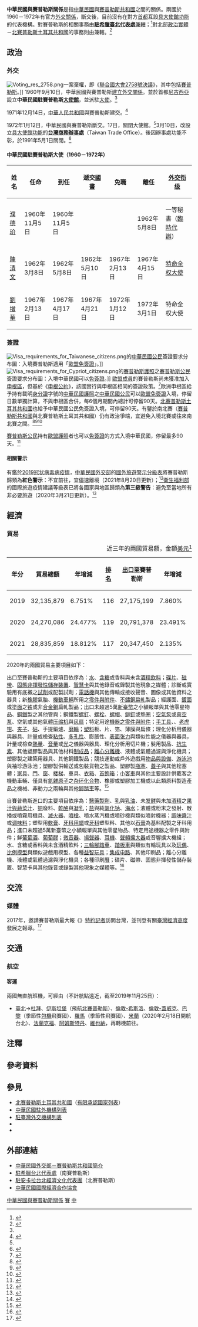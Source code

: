 {{noteTA
|G1=Medicine
|1=zh-hans:台; zh-hant:臺;
|2=zh-hans:尼科西亚; zh-hant:尼科西亞; zh-tw:尼古西亞;
|3=zh-hans:申根协议; zh-hant:神根公約; zh-tw:申根公約;
|4=zh-hant:杜拜; zh-cn:迪拜; zh-sg:杜拜;
|5=zh-hant:伊斯坦堡; zh-cn:伊斯坦布尔; zh-sg:伊斯坦堡;
|6=zh-hans:希思罗; zh-hant:希斯路; zh-tw:希斯洛;
|7=zh-hans:盖特威克; zh-hant:格域; zh-tw:蓋威克;
|8=zh-hans:塞国; zh-hant:塞國; zh-tw:賽國;
|9=zh-hans:非易失性存储器; zh-hant:非揮發性儲存裝置;
|10=zh-hans:智能卡; zh-hant:智能卡; zh-tw:智慧卡;
|11=zh-hans:塑料; zh-hant:塑料; zh-tw:塑膠;
|12=zh-hans:集成电路; zh-hant:集成電路; zh-tw:積體電路;
}}

{{not|中國－塞浦路斯關係}}
{{Dablink|關於中華民國與「塞」字國家（陸港澳星馬譯名）的外交關係，詳見'''[[中塞關係|中塞關係 (消歧義)]]'''。}}

{{Infobox Bilateral relations|中華民國與賽普勒斯|ROC|CYP|filetype=png}}
{{Infobox Bilateral relations|中華民國與北賽普勒斯|ROC|TRNC|filetype=png}}

'''中華民國與賽普勒斯關係'''是指[[中華民國|中華民國]]與[[賽普勒斯共和國|賽普勒斯共和國]]之間的關係。兩國於1960－1972年有官方[[外交#外交上的承認|外交關係]]，斷交後，目前沒有在對方[[首都|首都]]互設[[實質大使館|具大使館功能]]的代表機構。對賽普勒斯的相關事務由'''[[駐希臘臺北代表處|駐希臘臺北代表處]]'''[[兼轄|兼轄]]；<ref>{{Cite web |url = https://www.boca.gov.tw/sp-foof-countrycp-03-252-ea841-03-1.html |title = 駐館位置及聯絡方式 |publisher = [[中華民國外交部|中華民國外交部]] [[外交部領事事務局|領事事務局]] |access-date = 2017-12-16 |archive-date = 2020-11-05 |archive-url = https://web.archive.org/web/20201105181210/https://www.boca.gov.tw/sp-foof-countrycp-03-252-ea841-03-1.html }}</ref>對北部[[政權|政治實體]]－[[北賽普勒斯土耳其共和國|北賽普勒斯土耳其共和國]]的事務則由'''{{link-en|駐安卡拉台北經濟文化代表團|Taipei Economic and Cultural Mission in Ankara}}'''兼轄。<ref>{{Cite web |url = https://www.boca.gov.tw/sp-foof-countrycp-03-49-60be6-03-1.html |title = 駐館位置及聯絡方式 |publisher = 外交部領事事務局 |access-date = 2021-01-16 |archive-date = 2021-01-24 |archive-url = https://web.archive.org/web/20210124111054/https://www.boca.gov.tw/sp-foof-countrycp-03-49-60be6-03-1.html }}</ref>

==政治==
===外交===
[[File:Voting_res_2758.png|thumb]]一案棄權，即《[[聯合國大會2758號決議|聯合國大會2758號決議]]》，其中包括[[賽普勒斯|賽普勒斯]]。]]
{{see also|中華民國外交|{{link-en|賽普勒斯外交|Foreign relations of Cyprus}}}}
1960年9月10日，中華民國與賽普勒斯[[外交#外交上的承認|建立外交關係]]。並於首都[[尼古西亞|尼古西亞]]設立'''中華民國駐賽普勒斯[[外交代表機構#大使馆|大使館]]'''，並派駐[[特命全權大使|大使]]。<ref name="外交年鑑"/>

1971年12月14日，[[中華人民共和國|中華人民共和國]]與賽普勒斯建交。<ref name="88年外交年鑑">{{Cite web |url = http://multilingual.mofa.gov.tw/web/web_UTF-8/almanac/almanac1999/attach/chapter52.htm |title = 《中華民國88年外交年鑑》〈附錄五、我國與世界各國關係一覽表〉 |publisher = 中華民國外交部 |accessdate = 2018-05-08 |archive-date = 2018-05-21 |archive-url = https://web.archive.org/web/20180521040710/http://multilingual.mofa.gov.tw/web/web_UTF-8/almanac/almanac1999/attach/chapter52.htm |dead-url = no }}</ref>

1972年1月12日，中華民國與賽普勒斯斷交。17日，關閉大使館。<ref name="88年外交年鑑"/>3月10日，改設立[[實質大使館|具大使館功能]]的'''[[臺北經濟文化代表處|台灣商務辦事處]]'''（Taiwan Trade Office）。後因辦事處功能不彰，於1991年5月1日關閉。<ref name="外交年鑑">{{Cite web |url = http://multilingual.mofa.gov.tw/web/web_UTF-8/almanac/almanac2000/mofa_8.htm |title = 《中華民國89年外交年鑑》〈第三章 中外關係〉 |publisher = 中華民國外交部 |accessdate = 2017-02-12 |archive-date = 2019-06-30 |archive-url = https://web.archive.org/web/20190630013725/http://multilingual.mofa.gov.tw/web/web_UTF-8/almanac/almanac2000/mofa_8.htm |dead-url = no }}</ref>

====中華民國駐賽普勒斯大使（1960－1972年）====
<!-- 參考自中國駐賽普勒斯大使列表條目 -->
{|class=wikitable
!姓名!!任命!!到任!!遞交[[國書|國書]]!!免職!!離任!![[外交官|外交衔级]]
|- 
| [[濮德玠|濮德玠]] || 1960年11月5日 || 1960年11月5日 || || || 1962年5月8日 || 一等秘書（[[臨時代辦|臨時代辦]]）
|- 
| [[陳清文_(外交官)|陳清文]] || 1962年3月8日 || 1962年5月8日 || 1962年5月10日 || 1967年2月13日 || 1967年4月15日 || [[特命全权大使|特命全权大使]]
|- 
| [[劉增華|劉增華]] || 1967年2月13日 || 1967年4月17日 || 1967年4月21日 || 1972年1月12日 || 1972年3月1日 || 特命全权大使
|}

===簽證===
[[File:Visa_requirements_for_Taiwanese_citizens.png|thumb]]的[[中華民國國民|中華民國公民]]簽證要求分布圖：入境賽普勒斯適用「[[歐洲聯盟簽證政策|歐盟免簽證]]」。]]
[[File:Visa_requirements_for_Cypriot_citizens.png|thumb]]的[[賽普勒斯護照|賽普勒斯護照]]之[[塞浦路斯人口|賽普勒斯公民]]簽證要求分布圖：入境中華民國可以[[簽證#签证优惠待遇|免簽證]]。]]
{{see also|中華民國簽證政策|中華民國公民簽證要求}}
{{see also|歐洲聯盟簽證政策|{{link-en|賽普勒斯公民簽證要求|Visa requirements for Cypriot citizens}}}}
[[欧洲联盟成员国|歐盟成員]]的賽普勒斯尚未獲准加入[[申根區|申根區]]，但基於《[[申根公約|申根公約]]》，該國實行與申根區相同的簽證政策。<ref>{{Cite web |url = http://www.mfa.gov.cy/mfa/mfa2006.nsf/consular02_en/consular02_en?OpenDocument |title = 國外訪客旅遊資訊 |publisher = {{link-en|賽普勒斯外交部|List of Ministers of Foreign Affairs of Cyprus}} |deadurl = yes |archiveurl = https://web.archive.org/web/20140323194207/http://www.mfa.gov.cy/mfa/mfa2006.nsf/consular02_en/consular02_en?OpenDocument |archivedate = 2014-03-23 |accessdate = 2015-10-14 }}</ref>歐洲申根區給予持有載明[[中華民國國民身分證|身分證]]字號的[[中華民國護照|中華民國護照]]之[[中華民國國民|中華民國公民]]可以[[歐洲聯盟簽證政策|歐盟免簽證]]入境，停留日數單獨計算，不與申根區合併，每6個月期間內總計可停留90天。[[北賽普勒斯土耳其共和國|北賽普勒斯土耳其共和國]]也給予中華民國公民免簽證入境，可停留90天。有鑒於南北賽（[[賽普勒斯共和國|賽普勒斯共和國]]與北賽普勒斯土耳其共和國）仍有政治爭端，宜避免入境北賽或往來南北賽之間。<ref>{{Cite web |url = https://www.boca.gov.tw/sp-foof-countrycp-03-252-ea841-02-1.html |title = 簽證及入境須知 |publisher = 外交部領事事務局 |access-date = 2017-12-16 |archive-date = 2020-11-06 |archive-url = https://web.archive.org/web/20201106031242/https://www.boca.gov.tw/sp-foof-countrycp-03-252-ea841-02-1.html }}</ref><ref>{{Cite web |url = https://www.mofa.gov.tw/FreeVisa.aspx?n=545&AreaSN=1 |title = 免簽證資訊 |publisher = 中華民國外交部 |access-date = 2021-03-16 |archive-date = 2021-05-23 |archive-url = https://web.archive.org/web/20210523194417/https://www.mofa.gov.tw/FreeVisa.aspx?n=545&AreaSN=1 }}</ref><ref>{{Cite web |url = https://www.mofa.gov.tw/News_toggle.aspx?n=87&sms=72&_CSN=71 |title = 歐盟免申根簽證常見問答集 |publisher = 中華民國外交部 |access-date = 2021-03-16 |archive-date = 2021-11-21 |archive-url = https://web.archive.org/web/20211121064133/https://www.mofa.gov.tw/News_toggle.aspx?n=87&sms=72&_CSN=71 }}</ref>

[[塞浦路斯人口|賽普勒斯公民]]持有[[歐盟護照|歐盟護照]]者也可以[[簽證#签证优惠待遇|免簽證]]的方式入境中華民國，停留最多90天。<ref>{{Cite web|url =https://www.boca.gov.tw/cp-10-4485-149c7-1.html|title =外籍人士來臺免簽證適用國家名單|publisher =外交部領事事務局|access-date =2018-12-15|archive-date =2018-12-16|archive-url =https://web.archive.org/web/20181216031855/https://www.boca.gov.tw/cp-10-4485-149c7-1.html}}</ref>

====相關警示====
有鑑於[[2019冠状病毒病疫情|2019冠状病毒病疫情]]，[[中華民國外交部|中華民國外交部]]的[[國外旅遊警示分級表|國外旅遊警示分級表]]將賽普勒斯歸類為'''紅色警示'''：不宜前往，宜儘速離境（2021年8月20日更新）；<ref>{{Cite web |url = https://www.boca.gov.tw/sp-trwa-list-1.html |title = 國外旅遊警示分級表 |publisher = 外交部領事事務局 |access-date = 2022-01-31 |archive-date = 2020-02-08 |archive-url = https://web.archive.org/web/20200208022958/https://www.boca.gov.tw/sp-trwa-list-1.html }}</ref>[[中華民國衛生福利部|衛生福利部]]的國際旅遊疫情建議等級表已將各國家與地區歸類為'''第三級警告'''：避免至當地所有非必要旅遊（2020年3月21日更新）。<ref>{{Cite web |url = https://www.cdc.gov.tw/CountryEpidLevel/GetPrescription/559?uacid=429 |title = 國際旅遊疫情建議等級 |publisher = [[中華民國衛生福利部|中華民國衛生福利部]] |access-date = 2020-11-09 |archive-date = 2020-11-09 |archive-url = https://web.archive.org/web/20201109215141/https://www.cdc.gov.tw/CountryEpidLevel/GetPrescription/559?uacid=429 }}</ref>

==經濟==
{{see also|臺灣經濟|賽普勒斯經濟}}
===貿易===
{|class=wikitable
|+近三年的兩國貿易額，金額[[美元|美元]]<ref>{{Cite web |url = https://cuswebo.trade.gov.tw/ |title = 中華民國進出口貿易統計 |publisher = [[中華民國經濟部|中華民國經濟部]] [[經濟部國際貿易局|國際貿易局]] |access-date = 2021-05-17 |archive-date = 2016-03-09 |archive-url = https://web.archive.org/web/20160309193715/http://cus93.trade.gov.tw/FSCI/ }}</ref>
!年分!!貿易總額!!年增減!![[世界政區索引|排名]]!![[出口贸易|出口]]至賽普勒斯!!年增減!!排名!!自賽普勒斯[[进口贸易|進口]]!!年增減!!排名
|-
| 2019 || 32,135,879 || {{increase}}6.751% || 116 || 27,175,199 || {{increase}}7.860% || 100 || 4,960,680 || {{increase}}1.061% || 124
|-
| 2020 || 24,270,086 || {{decrease}}24.477% || 119 || 20,791,378 || {{decrease}}23.491% || 106 || 3,478,708 || {{decrease}}29.874% || 129
|-
| 2021 || 28,835,859 || {{increase}}18.812% || 117 || 20,347,450 || {{decrease}}2.135% || 105 || 8,488,409 || {{increase}}144.010% || 114
|}

2020年的兩國貿易主要項目如下：

出口至賽普勒斯的主要項目依序為：[[饮用水|水]]、[[含糖飲料|含糖]]或香料與未含[[酒|酒精飲料]]；[[光碟|碟片]]、[[磁带|磁带]]、[[固态存储|固態]][[非揮發性記憶體|非揮發性儲存裝置]]、[[智慧卡|智慧卡]]與其他錄音或錄製其他現象之媒體；診斷或實驗用有底襯之[[化学试剂|試劑]]或配製試劑；[[电话|電話機]]與其他傳輸或接收聲音、圖像或其他資料之器具；新[[橡膠|橡膠]]氣胎、[[機動車輛|機動車輛]]所用之[[汽車零組件列表|零件與附件]]、[[不鏽鋼|不鏽鋼]][[轧制|扁軋]]製品；經護面、[[镀层|鍍面]]或[[鍍膜|塗面]]之[[铁|铁]]或非[[合金鋼|合金鋼]]扁軋製品；出口未超過5萬[[新臺幣|新臺幣]]之小額報單與其他零星物品、[[钢|鋼鐵]]製之其他管與{{link-en|中空結構型材|Hollow structural section|空心型}}；鋼鐵製[[螺絲|螺釘]]、[[螺栓|螺栓]]、[[螺母|螺帽]]、[[鉚釘|鉚釘]]或[[墊圈|墊圈]]；[[氣泵|空氣泵]]或[[真空泵|真空泵]]、空氣或其他氣體[[压缩机|压缩机]]與[[风扇|风扇]]；特定用途[[机械零件|機器之零件與附件]]；[[手工具|手工具]]、{{link-en|噴燈|Blowtorch}}、[[老虎钳|老虎钳]]、[[夾|夹子]]、[[砧板|砧]]、手提鍛爐、[[砂輪|磨輪]]；[[塑料|塑料]]板、片、箔、薄膜與扁條；理化分析用儀器與器具、計量或檢查[[黏度|粘性]]、[[孔隙率|多孔性]]、膨脹性、[[表面张力|表面张力]]與類似性能之儀器與器具，計量或檢查[[熱量|熱量]]、[[響度|音量]]或[[亮度|光]]之儀器與器具、理化分析用切片機；髮用製品、[[抗细菌药|抗生素]]、其他塑膠製品與其他材料[[制成品|制成品]]；[[離心機|離心分離機]]、液體或氣體過濾與淨化機具；塑膠製之建築用器具、其他鋼鐵製品；競技運動或戶外遊戲用[[運動用品|物品與設備]]、[[游泳池|游泳池]]與袖珍游泳池；塑膠製供輸送或包裝貨物之製品、塑膠製[[瓶蓋|瓶塞]]、[[蓋子|蓋子]]與其他栓塞體；[[家具|家具]]、[[門扉|門]]、[[窗|窗]]、[[楼梯|楼梯]]、車具、[[衣櫃|衣箱]]、[[奁|首飾箱]]；[[轿车|小客車]]與其他主要設計供載客之機動車輛、僅具有[[氮|氮]][[杂原子|雜原子]]之[[杂环化合物|杂环化合物]]、橡膠或塑膠加工機或以此類原料製造產品之機械、非動力之兩輪與其他[[自行車|腳踏車]]等。<ref>{{Cite web |url = https://www.taitraesource.com/default.asp |title = 近二年我國對當地出口主要產品 |publisher = [[中華民國對外貿易發展協會|中華民國對外貿易發展協會]] |access-date = 2021-12-08 |archive-date = 2015-09-17 |archive-url = https://web.archive.org/web/20150917081855/http://www.taitraesource.com/default.asp }}</ref>

自賽普勒斯進口的主要項目依序為：[[药剂学|醫藥製劑]]、[[乳|乳]]與[[鮮奶油|乳油]]、未[[发酵|发酵]]與未加[[乙醇|酒精]]之[[蔬果汁|果汁與蔬菜汁]]、[[铜|铜]]廢料、[[乾酪|乾酪]]與[[凝乳|凝乳]]；[[盐|盐]]與純[[氯化钠|氯化钠]]、[[海水|海水]]；液體或粉末之發射、散播或噴霧用機具、[[滅火器|滅火器]]、[[噴槍|噴槍]]、噴水蒸汽機或噴砂機與類似噴射機器；[[醬|調味醬汁]]或[[调味料|调味料]]；塑型用[[软膏剂|軟膏]]、[[牙科用蜡|牙科用蜡]]或[[牙醫學|牙科]]塑型料、其他以[[石膏|石膏]]為基料配製之牙科用品；進口未超過5萬新臺幣之小額報單與其他零星物品、特定用途機器之零件與附件；鮮[[葡萄酒|葡萄酒]]、[[葡萄漿|葡萄醪]]；[[麦克风|微音器]]、[[揚聲器|揚聲器]]、[[耳機|耳機]]、[[放大器|聲頻擴大器]]或音響擴大機組；水、含糖或香料與未含酒精飲料；[[自行三轮车|三輪腳踏車]]、[[速克達|踏板車]]與類似有輪玩具以及[[玩偶|玩偶]]、[[比例模型|比例模型]]與類似遊戲用模型、各種[[智力游戏|益智玩具]]；[[集成电路|集成电路]]、其他印刷品；離心分離機、液體或氣體過濾與淨化機具；各種印刷[[曆_(用品)|曆]]；碟片、磁帶、固態非揮發性儲存裝置、智慧卡與其他錄音或錄製其他現象之媒體等。<ref>{{Cite web |url = https://www.taitraesource.com/default.asp |title = 近二年我國自當地進口主要產品 |publisher = 中華民國對外貿易發展協會 |access-date = 2021-12-08 |archive-date = 2015-09-17 |archive-url = https://web.archive.org/web/20150917081855/http://www.taitraesource.com/default.asp }}</ref>

==交流==
===媒體===
{{see also|臺灣媒體|{{Link-en|賽普勒斯媒體|Media of Cyprus}}}}
2017年，邀請賽普勒斯最大報《{{Link-en|自由愛好者報|Phileleftheros}}》[[特约编辑|特約記者]]訪問台灣，並刊登有關[[台灣奇蹟|臺灣經濟高度發展]]之報導。<ref>{{Cite web |url = http://multilingual.mofa.gov.tw/web/web_UTF-8/almanac/almanac2017/%E4%B8%AD%E8%8F%AF%E6%B0%91%E5%9C%8B106%E5%B9%B4%E5%A4%96%E4%BA%A4%E5%B9%B4%E9%91%91.pdf |title = 《中華民國106年外交年鑑》〈第三章 對外關係〉 |publisher = 中華民國外交部 |accessdate = 2019-04-07 |archive-date = 2019-04-02 |archive-url = https://web.archive.org/web/20190402131100/http://multilingual.mofa.gov.tw/web/web_UTF-8/almanac/almanac2017/%E4%B8%AD%E8%8F%AF%E6%B0%91%E5%9C%8B106%E5%B9%B4%E5%A4%96%E4%BA%A4%E5%B9%B4%E9%91%91.pdf |dead-url = no }}</ref>

==交通==
{{see also|臺灣交通|賽普勒斯交通}}
=== 航空 ===
<!-- 參考自中文、英文維基相關條目 -->
====客運====
兩國無直航班機，可經由（不計航點遠近，截至2019年11月25日{{noteTag|有鑑於[[2019冠状病毒病疫情|2019冠状病毒病疫情]]影響，暫停更新。}}）：

*[[臺灣桃園國際機場|臺北]]→[[杜拜國際機場|杜拜]]、[[伊斯坦堡機場|伊斯坦堡]]（飛航[[埃尔詹国际机场|北賽普勒斯]]）、[[倫敦希斯洛機場|倫敦-希斯洛]]、[[蓋威克機場|倫敦-蓋威克]]、[[戴高樂國際機場|巴黎]]（季節性[[包機|包機]]飛賽國）、[[羅馬-菲烏米奇諾機場|羅馬]]（季節性飛賽國）、[[米蘭-馬爾彭薩機場|米蘭]]（2020年2月18日開航台北）、[[法蘭克福國際機場|法蘭克福]]、[[阿姆斯特丹史基浦機場|阿姆斯特丹]]、[[維也納國際機場|維也納]]，再轉機前往{{Link-en|賽普勒斯機場列表|List of airports in Cyprus|賽普勒斯的國際機場}}。

==注釋==
{{noteFoot}}

==參考資料==
{{reflist|2}}

==參見==
{{Portal box|國際關係|中華民國|賽普勒斯|歐洲|image2=Flag of the Republic of China.svg|image3=Flag of Cyprus.svg}}
*[[北賽普勒斯土耳其共和國|北賽普勒斯土耳其共和國]]（[[有限承認國家列表|有限承認國家列表]]）
*[[中華民國駐外機構列表|中華民國駐外機構列表]]
*[[駐臺灣外交機構列表|駐臺灣外交機構列表]]
*{{link-en|賽普勒斯駐外機構列表|List of diplomatic missions of Cyprus}}
*{{link-en|駐賽普勒斯外交機構列表|List of diplomatic missions in Cyprus}}

==外部連結==
*[https://www.mofa.gov.tw/CountryInfo.aspx?CASN=1&n=164&sms=33&s=116 中華民國外交部－賽普勒斯共和國簡介]
*[http://www.roc-taiwan.org/GR/mp.asp?mp=526 駐希臘台北代表處]（南賽普勒斯）
*[http://www.roc-taiwan.org/TR/mp.asp?mp=651 駐安卡拉台北經濟文化代表團]（北賽普勒斯）
*[http://www.cieca.org.tw/style/frame/m9/faq.asp?lang=1&customer_id=2998&content_set=color_1&name_id=151617&Directory_ID=3223 中華民國國際經濟合作協會]

{{中華民國與賽普勒斯關係}}
{{中華民國外交}}
{{塞浦路斯外交}}

[[Category:中華民國與賽普勒斯關係|]]
[[Category:中華民國雙邊關係|賽]]
[[Category:賽普勒斯雙邊關係|中]]